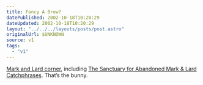 ```yaml
---
title: Fancy A Brew?
datePublished: 2002-10-18T10:20:29
dateUpdated: 2002-10-18T10:20:29
layout: "../../../layouts/posts/post.astro"
originalUrl: $UNKNOWN
source: v1
tags:
  - "v1"
---
```


[Mark and Lard corner][1], including [The Sanctuary for Abandoned Mark & Lard Catchphrases][2]. That&#8217;s the bunny.

[1]: http://www.planetbods.org/radio/markandlard/ "Planet Bods: Mark and Lard corner"
[2]: http://www.planetbods.org/radio/sanctuary/a_f.live "Planet Bods: The Sanctuary for Abandoned Mark & Lard Catchphrases"
